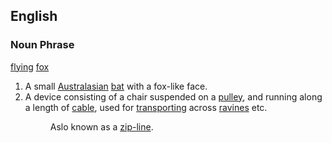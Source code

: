 ==English==
===Noun Phrase===
[[flying]] [[fox]]
# A small [[Australasian]] [[bat]] with a fox-like face.
# A device consisting of a chair suspended on a [[pulley]], and running along a length of [[cable]], used for [[transporting]] across [[ravine]]s etc. 
#:Aslo known as a [[w:zip-line|zip-line]].